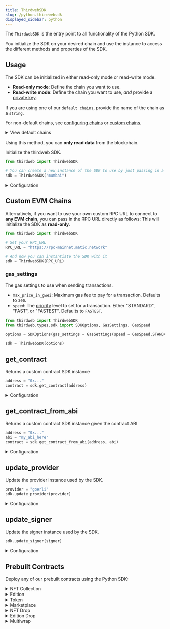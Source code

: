 ```yaml
---
title: ThirdwebSDK
slug: /python.thirdwebsdk
displayed_sidebar: python
---
```


The `ThirdwebSDK` is the entry point to all functionality of the Python SDK.

You initialize the SDK on your desired chain and use the instance to access the different methods and properties of the SDK.

## Usage

The SDK can be initialized in either read-only mode or read-write mode.

- **Read-only mode**: Define the chain you want to use.
- **Read-write mode**: Define the chain you want to use, _and_ provide a
  [private key](/typescript/sdk.thirdwebsdk.fromprivatekey).

If you are using one of our <code>default chains</code>, provide the name of the chain as a `string`.

For non-default chains, see [configuring chains](#provider) or [custom chains](#custom-evm-chains).

<details>
  <summary>View default chains</summary>
  <div>
    <ul>
      <li>
        <b>Ethereum</b>: <code>"ethereum"</code>
      </li>
      <li>
        <b>Goerli</b>: <code>"goerli"</code>
      </li>
      <li>
        <b>Rinkeby</b>: <code>"rinkeby"</code>
      </li>
      <li>
        <b>Polygon</b>: <code>"polygon"</code>
      </li>
      <li>
        <b>Mumbai</b>: <code>"mumbai"</code>
      </li>
      <li>
        <b>Arbitrum One</b>: <code>"arbitrum"</code>
      </li>
      <li>
        <b>Fantom Opera</b>: <code>"fantom"</code>
      </li>
      <li>
        <b>Localhost</b>: <code>"localhost"</code>
      </li>
    </ul>
  </div>
</details>

Using this method, you can **only read data** from the blockchain.

Initialize the thirdweb SDK.

```python
from thirdweb import ThirdwebSDK

# You can create a new instance of the SDK to use by just passing in a network name
sdk = ThirdwebSDK("mumbai")
```

<details>
<summary>Configuration</summary>
<div>

#### provider

The web3 provider instance to use for getting on-chain data. Must be of type `str`.

#### signer (optional)

A `LocalAccount` object representing the signer to use for sending transactions

#### options (optional)

optional SDK configuration options. Must be an object of type `SDKOption`

```python
class SDKOptions(object):
    """
    Optional settings to configure the SDK
    :param read_only_settings: optional read-only RPC settings
    :param gas_settings: gas settings
    """

    read_only_settings: Optional[ReadOnlySettings] = None
    gas_settings: GasSettings = GasSettings()

class ReadOnlySettings(object):
    """
    The read-only RPC settings for the SDK.
    :param rpc_url: URL of the RPC
    :param chain_id: optional chain ID to use for the RPC
    """

    rpc_url: str = ""
    chain_id: Optional[ChainId] = None

class GasSettings(object):
    """
    The gas settings for the SDK.
    :param max_price_in_gwei: maximum gas price in gwei, defaults to 300
    :param speed: gas speed to use, defaults to "fastest"
    """

    max_price_in_gwei: int = 300
    speed: GasSpeed = GasSpeed.FASTEST

class GasSpeed(Enum):
    STANDARD = "standard"
    FAST = "fast"
    FASTEST = "fastest"
```

#### storage (optional)

The IPFS storage instance, a `LocalAccount` object, to use for storing data

</div>
</details>

## Custom EVM Chains

Alternatively, if you want to use your own custom RPC URL to connect to **any EVM chain**, you can pass in the RPC URL directly as follows:
This will initialize the SDK as **read-only**.

```python
from thirdweb import ThirdwebSDK

# Set your RPC_URL
RPC_URL = "https://rpc-mainnet.matic.network"

# And now you can instantiate the SDK with it
sdk = ThirdwebSDK(RPC_URL)
```

### gas_settings

The gas settings to use when sending transactions.

- `max_price_in_gwei`: Maximum gas fee to pay for a transaction. Defaults to `300`.
- `speed`: The [priority](https://www.youtube.com/watch?v=gsfJywNxpi4) level to set for a transaction.
  Either "STANDARD", "FAST", or "FASTEST". Defaults to `FASTEST`.

```python
from thirdweb import ThirdwebSDK
from thirdweb.types.sdk import SDKOptions, GasSettings, GasSpeed

options = SDKOptions(gas_settings = GasSettings(speed = GasSpeed.STANDARD))

sdk = ThirdwebSDK(options)
```

## get_contract

Returns a custom contract SDK instance

```python
address = "0x..."
contract = sdk.get_contract(address)
```

<details>
<summary>Configuration</summary>
<div>

#### address

The address of the custom contract. Must be of type `str`

### Return Value

A `CustomContract` object representing the custom contract SDK instance

```python
class CustomContract(BaseContract[Any]):
    def __init__(
        self,
        provider: Web3,
        address: str,
        abi: str,
        storage: IpfsStorage,
        signer: Optional[LocalAccount] = None,
        options: SDKOptions = SDKOptions(),
    ):
```

</div>
</details>

## get_contract_from_abi

Returns a custom contract SDK instance given the contract ABI

```python
address = "0x..."
abi = "my_abi_here"
contract = sdk.get_contract_from_abi(address, abi)
```

<details>
<summary>Configuration</summary>
<div>

#### address

The address of the custom contract. Must be of type `str`.

#### abi

The abi of the custom contract. Must be of type `str`.

### Return Value

A `CustomContract` object representing the custom contract SDK instance

```python
class CustomContract(BaseContract[Any]):
    def __init__(
        self,
        provider: Web3,
        address: str,
        abi: str,
        storage: IpfsStorage,
        signer: Optional[LocalAccount] = None,
        options: SDKOptions = SDKOptions(),
    ):
```

</div>
</details>

## update_provider

Update the provider instance used by the SDK.

```python
provider = "goerli"
sdk.update_provider(provider)
```

<details>
<summary>Configuration</summary>
<div>

#### provider

The web3 provider instance to use for getting on-chain data. Must be of type `str` and be one of the default chains.

</div>
</details>

## update_signer

Update the signer instance used by the SDK.

```python
sdk.update_signer(signer)
```

<details>
<summary>Configuration</summary>
<div>

#### signer

The new signer to use for sending transactions. Must be of type `LocalAccount`.

</div>
</details>

## Prebuilt Contracts

Deploy any of our prebuilt contracts using the Python SDK:

<details>
  <summary>NFT Collection</summary>
  <div>

## get_nft_collection

Returns an NFT Collection contract SDK instance

```python
nft_collection_contract = sdk.get_nft_collection(address)
```

#### address

The address of the NFT Collection contract

### Return Value

The NFT Collection contract SDK instance.

</div>
</details>

<details>
  <summary>Edition</summary>
  <div>

## get_edition

Returns an Edition contract SDK instance

```python
edition_contract = sdk.get_edition(address)
```

#### address

The address of the Edition contract

### Return Value

The Edition contract SDK instance.

</div>
</details>

<details>
  <summary>Token</summary>
  <div>

## get_token

Returns a Token contract SDK instance

```python
token_contract = sdk.get_token(address)
```

#### address

The address of the Token contract

### Return Value

The Token contract SDK instance.

</div>
</details>

<details>
  <summary>Marketplace</summary>
  <div>

## get_marketplace

Returns a Marketplace contract SDK instance

```python
marketplace_contract = sdk.get_marketplace(address)
```

#### address

The address of the Marketplace contract

### Return Value

The Marketplace contract SDK instance.

</div>
</details>

<details>
  <summary>NFT Drop</summary>
  <div>

## get_nft_drop

Returns an NFT Drop contract SDK instance

```python
nft_drop_contract = sdk.get_nft_drop(address)
```

#### address

The address of the NFT Drop contract

### Return Value

The NFT Drop contract SDK instance.

</div>
</details>

<details>
  <summary>Edition Drop</summary>
  <div>

## get_edition_drop

Returns an Edition Drop contract SDK instance

```python
edition_drop_contract = sdk.get_edition_drop(address)
```

#### address

The address of the Edition Drop contract

### Return Value

The Edition Drop contract SDK instance.

</div>
</details>

<details>
  <summary>Multiwrap</summary>
  <div>

## get_edition

Returns an Multiwrap contract SDK instance

```python
multiwrap_contract = sdk.get_multiwrap(address)
```

#### address

The address of the Multiwrap contract

### Return Value

The Multiwrap contract SDK instance.

</div>
</details>
